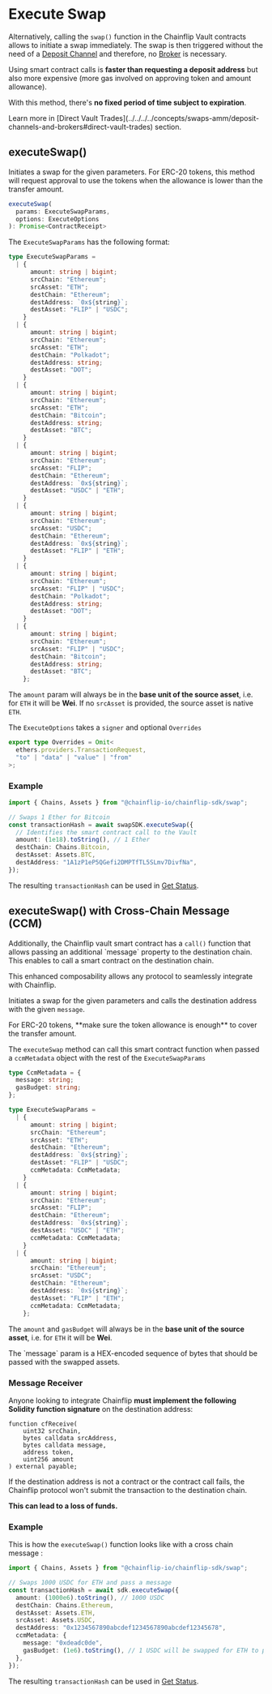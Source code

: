 
# Execute Swap

Alternatively, calling the `swap()` function in the Chainflip Vault contracts allows to initiate a swap immediately. The swap is then triggered without the need of a [Deposit Channel](request-deposit-address.md) and therefore, no [Broker](../../running-a-broker/#how-brokers-work) is necessary.

Using smart contract calls is **faster than requesting a deposit address** but also more expensive (more gas involved on approving token and amount allowance).

With this method, there's **no fixed period of time subject to expiration**.

<Callout type="info">
  Learn more in [Direct Vault Trades](../../../../concepts/swaps-amm/deposit-channels-and-brokers#direct-vault-trades) section.
</Callout>

## executeSwap()

Initiates a swap for the given parameters. For ERC-20 tokens, this method will request approval to use the tokens when the allowance is lower than the transfer amount.

```typescript
executeSwap(
  params: ExecuteSwapParams,
  options: ExecuteOptions
): Promise<ContractReceipt>
```

The `ExecuteSwapParams` has the following format:

```typescript
type ExecuteSwapParams =
  | {
      amount: string | bigint;
      srcChain: "Ethereum";
      srcAsset: "ETH";
      destChain: "Ethereum";
      destAddress: `0x${string}`;
      destAsset: "FLIP" | "USDC";
    }
  | {
      amount: string | bigint;
      srcChain: "Ethereum";
      srcAsset: "ETH";
      destChain: "Polkadot";
      destAddress: string;
      destAsset: "DOT";
    }
  | {
      amount: string | bigint;
      srcChain: "Ethereum";
      srcAsset: "ETH";
      destChain: "Bitcoin";
      destAddress: string;
      destAsset: "BTC";
    }
  | {
      amount: string | bigint;
      srcChain: "Ethereum";
      srcAsset: "FLIP";
      destChain: "Ethereum";
      destAddress: `0x${string}`;
      destAsset: "USDC" | "ETH";
    }
  | {
      amount: string | bigint;
      srcChain: "Ethereum";
      srcAsset: "USDC";
      destChain: "Ethereum";
      destAddress: `0x${string}`;
      destAsset: "FLIP" | "ETH";
    }
  | {
      amount: string | bigint;
      srcChain: "Ethereum";
      srcAsset: "FLIP" | "USDC";
      destChain: "Polkadot";
      destAddress: string;
      destAsset: "DOT";
    }
  | {
      amount: string | bigint;
      srcChain: "Ethereum";
      srcAsset: "FLIP" | "USDC";
      destChain: "Bitcoin";
      destAddress: string;
      destAsset: "BTC";
    };
```

The `amount` param will always be in the **base unit of the source asset**, i.e. for `ETH` it will be **Wei**. If no `srcAsset` is provided, the source asset is native `ETH`.

The `ExecuteOptions` takes a `signer` and optional `Overrides`

```typescript
export type Overrides = Omit<
  ethers.providers.TransactionRequest,
  "to" | "data" | "value" | "from"
>;
```

### Example

```typescript
import { Chains, Assets } from "@chainflip-io/chainflip-sdk/swap";

// Swaps 1 Ether for Bitcoin
const transactionHash = await swapSDK.executeSwap({
  // Identifies the smart contract call to the Vault
  amount: (1e18).toString(), // 1 Ether
  destChain: Chains.Bitcoin,
  destAsset: Assets.BTC,
  destAddress: "1A1zP1eP5QGefi2DMPTfTL5SLmv7DivfNa",
});
```

The resulting `transactionHash` can be used in [Get Status](../get-status.md).

## executeSwap() with Cross-Chain Message (CCM)

Additionally, the Chainflip vault smart contract has a `call()` function that allows passing an additional \`message\` property to the destination chain. This enables to call a smart contract on the destination chain.

<Callout type="info">
  This enhanced composability allows any protocol to seamlessly integrate with
  Chainflip.
</Callout>

Initiates a swap for the given parameters and calls the destination address with the given `message`.

<Callout type="warning">
  For ERC-20 tokens, **make sure the token allowance is enough** to cover the
  transfer amount.
</Callout>

The `executeSwap` method can call this smart contract function when passed a `ccmMetadata` object with the rest of the `ExecuteSwapParams`

```typescript
type CcmMetadata = {
  message: string;
  gasBudget: string;
};

type ExecuteSwapParams = 
  | {
      amount: string | bigint;
      srcChain: "Ethereum";
      srcAsset: "ETH";
      destChain: "Ethereum";
      destAddress: `0x${string}`;
      destAsset: "FLIP" | "USDC";
      ccmMetadata: CcmMetadata;
    }
  | {
      amount: string | bigint;
      srcChain: "Ethereum";
      srcAsset: "FLIP";
      destChain: "Ethereum";
      destAddress: `0x${string}`;
      destAsset: "USDC" | "ETH";
      ccmMetadata: CcmMetadata;
    }
  | {
      amount: string | bigint;
      srcChain: "Ethereum";
      srcAsset: "USDC";
      destChain: "Ethereum";
      destAddress: `0x${string}`;
      destAsset: "FLIP" | "ETH";
      ccmMetadata: CcmMetadata;
    };
```

The `amount` and `gasBudget` will always be in the **base unit of the source asset**, i.e. for `ETH` it will be **Wei**.

<Callout type="warning">
  The `message` param is a HEX-encoded sequence of bytes that should be passed
  with the swapped assets.
</Callout>

### Message Receiver

Anyone looking to integrate Chainflip **must implement the following Solidity function signature** on the destination address:

```solidity
function cfReceive(
    uint32 srcChain,
    bytes calldata srcAddress,
    bytes calldata message,
    address token,
    uint256 amount
) external payable;
```

<Callout type="warning">
If the destination address is not a contract or the contract call fails, the Chainflip protocol won't submit the transaction to the destination chain.

**This can lead to a loss of funds.**

</Callout>

### Example

This is how the `executeSwap()` function looks like with a cross chain message :

```typescript
import { Chains, Assets } from "@chainflip-io/chainflip-sdk/swap";

// Swaps 1000 USDC for ETH and pass a message
const transactionHash = await sdk.executeSwap({
  amount: (1000e6).toString(), // 1000 USDC
  destChain: Chains.Ethereum,
  destAsset: Assets.ETH,
  srcAsset: Assets.USDC,
  destAddress: "0x1234567890abcdef1234567890abcdef12345678",
  ccmMetadata: {
    message: "0xdeadc0de",
    gasBudget: (1e6).toString(), // 1 USDC will be swapped for ETH to pay for gas
  },
});
```

The resulting `transactionHash` can be used in [Get Status](../get-status.md).

